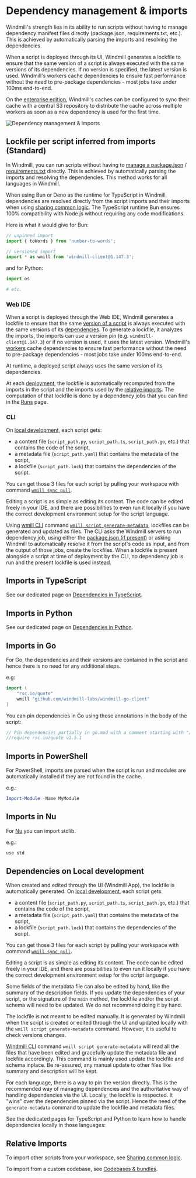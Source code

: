 
# Dependency management & imports

Windmill's strength lies in its ability to run scripts without having to manage dependency manifest files directly (package.json, requirements.txt, etc.). This is achieved by automatically parsing the imports and resolving the dependencies.

When a script is deployed through its UI, Windmill generates a lockfile to ensure that the same version of a script is always executed with the same versions of its dependencies. If no version is specified, the latest version is used. Windmill's workers cache dependencies to ensure fast performance without the need to pre-package dependencies - most jobs take under 100ms end-to-end.

On the [enterprise edition](/pricing), Windmill's caches can be configured to sync their cache with a central S3 repository to distribute the cache across multiple workers as soon as a new dependency is used for the first time.

![Dependency management & imports](./dependency_management.png "Dependency management & imports")

## Lockfile per script inferred from imports (Standard)

In Windmill, you can run scripts without having to [manage a package.json](../14_dependencies_in_typescript/index.mdx#lockfile-per-script-inferred-from-a-packagejson) / [requirements.txt](../15_dependencies_in_python/index.mdx#lockfile-per-script-inferred-from-a-requirementstxt) directly. This is achieved by automatically parsing the imports and resolving the dependencies. This method works for all languages in Windmill.

When using Bun or Deno as the runtime for TypeScript in Windmill, dependencies are resolved directly from the script imports and their imports when using [sharing common logic](../5_sharing_common_logic/index.mdx). The TypeScript runtime Bun ensures 100% compatibility with Node.js without requiring any code modifications.

Here is what it would give for Bun:

```ts
// unpinned import
import { toWords } from 'number-to-words';

// versioned import
import * as wmill from 'windmill-client@1.147.3';
```
and for Python:

```python
import os

# etc.
```

### Web IDE

When a script is deployed through the Web IDE, Windmill generates a lockfile to ensure that the same [version of a script](../../core_concepts/34_versioning/index.mdx#script-versioning) is always executed with the same versions of its [dependencies](../6_imports/index.mdx). To generate a lockfile, it analyzes the imports, the imports can use a version pin (e.g. `windmill-client@1.147.3`) or if no version is used, it uses the latest version. Windmill's [workers](../../core_concepts/9_worker_groups/index.mdx) cache dependencies to ensure fast performance without the need to pre-package dependencies - most jobs take under 100ms end-to-end.

At runtime, a deployed script always uses the same version of its dependencies.

At each [deployment](../../core_concepts/0_draft_and_deploy/index.mdx), the lockfile is automatically recomputed from the imports in the script and the imports used by the [relative imports](../14_dependencies_in_typescript/index.mdx#sharing-common-logic-with-relative-imports-when-not-using-bundles). The computation of that lockfile is done by a dependency jobs that you can find in the [Runs](../../core_concepts/5_monitor_past_and_future_runs/index.mdx) page.

### CLI

On [local development](../4_local_development/index.mdx), each script gets:

- a content file (`script_path.py`, `script_path.ts`, `script_path.go`, etc.) that contains the code of the script,
- a metadata file (`script_path.yaml`) that contains the metadata of the script,
- a lockfile (`script_path.lock`) that contains the dependencies of the script.

You can get those 3 files for each script by pulling your workspace with command [`wmill sync pull`](../3_cli/sync.mdx).

Editing a script is as simple as editing its content. The code can be edited freely in your IDE, and there are possibilities to even run it locally if you have the correct development environment setup for the script language.

Using [wmill CLI](../3_cli/index.mdx) command [`wmill script generate-metadata`](../3_cli/script.md#re-generating-a-script-metadata-file), lockfiles can be generated and updated as files. The CLI asks the Windmill servers to run dependency job, using either the [package.json (if present)](../14_dependencies_in_typescript/index.mdx#lockfile-per-script-inferred-from-a-packagejson) or asking Windmill to automatically resolve it from the script's code as input, and from the output of those jobs, create the lockfiles.
When a lockfile is present alongside a script at time of deployment by the CLI, no dependency job is run and the present lockfile is used instead.

<div className="grid grid-cols-2 gap-6 mb-4">
	<DocCard
		title="Command-line interface (CLI)"
		description="The Windmill CLI, `wmill` allows you to interact with Windmill instances right from your terminal."
		href="/docs/advanced/cli"
	/>
	<DocCard
		title="Local development"
		description="Develop locally, push to git and deploy automatically to Windmill."
		href="/docs/advanced/local_development"
	/>
</div>

## Imports in TypeScript

See our dedicated page on [Dependencies in TypeScript](../14_dependencies_in_typescript/index.mdx).

<div className="grid grid-cols-2 gap-6 mb-4">
	<DocCard
		title="Dependencies in TypeScript"
		description="How to manage dependencies in TypeScript scripts."
		href="/docs/advanced/dependencies_in_typescript"
	/>
</div>

## Imports in Python

See our dedicated page on [Dependencies in Python](../15_dependencies_in_python/index.mdx).

<div className="grid grid-cols-2 gap-6 mb-4">
	<DocCard
		title="Dependencies in Python"
		description="How to manage dependencies in Python scripts."
		href="/docs/advanced/dependencies_in_python"
	/>
</div>

## Imports in Go

For Go, the dependencies and their versions are contained in the
script and hence there is no need for any additional steps.

e.g:

```go
import (
	"rsc.io/quote"
    wmill "github.com/windmill-labs/windmill-go-client"
)
```

You can pin dependencies in Go using those annotations in the body of the script:

```go
// Pin dependencies partially in go.mod with a comment starting with "//require":
//require rsc.io/quote v1.5.1
```

## Imports in PowerShell

For PowerShell, imports are parsed when the script is run and modules are automatically installed if they are not found in the cache.

e.g.:

```powershell
Import-Module -Name MyModule
```
## Imports in Nu

For [Nu](../../getting_started/0_scripts_quickstart/4_bash_quickstart/index.mdx#nu) you can import stdlib.

e.g.:

```python
use std
```

## Dependencies on Local development

When created and edited through the UI (Windmill App), the lockfile is automatically generated. On [local development](../4_local_development/index.mdx), each script gets:
- a content file (`script_path.py`, `script_path.ts`, `script_path.go`, etc.) that contains the code of the script,
- a metadata file (`script_path.yaml`) that contains the metadata of the script,
- a lockfile (`script_path.lock`) that contains the dependencies of the script.

You can get those 3 files for each script by pulling your workspace with command [`wmill sync pull`](../3_cli/sync.mdx).

Editing a script is as simple as editing its content. The code can be edited freely in your IDE, and there are possibilities to even run it locally if you have the correct development environment setup for the script language.

Some fields of the metadata file can also be edited by hand, like the summary of the description fields. If you update the dependencies of your script, or the signature of the `main` method, the lockfile and/or the script schema will need to be updated. We do not recommend doing it by hand.

The lockfile is not meant to be edited manually. It is generated by Windmill when the script is created or edited through the UI and updated locally with the `wmill script generate-metadata` command. However, it is useful to check versions changes.

[Windmill CLI](../3_cli/index.mdx) command `wmill script generate-metadata` will read all the files that have been edited and gracefully update the metadata file and lockfile accordingly.
This command is mainly used update the lockfile and schema inplace. Be re-assured, any manual update to other files like summary and description will be kept.

For each language, there is a way to pin the version directly. This is the recommended way of managing dependencies and the authoritative way of handling dependencies via the UI.
Locally, the lockfile is respected. It "wins" over the dependencies pinned via the script. Hence the need of the `generate-metadata` command to update the lockfile and metadata files.

<div className="grid grid-cols-2 gap-6 mb-4">
	<DocCard
		title="Deploy to prod using a git workflow"
		description="Windmill integration with Git repositories makes it possible to adopt a robust development process for your Windmill scripts, flows and apps."
		href="/docs/advanced/deploy_gh_gl"
	/>
	<DocCard
		title="Local development"
		description="Develop locally, push to git and deploy automatically to Windmill."
		href="/docs/advanced/local_development"
	/>
</div>

See the dedicated pages for TypeScript and Python to learn how to handle dependencies locally in those languages:

<div className="grid grid-cols-2 gap-6 mb-4">
	<DocCard
		title="Dependencies in TypeScript"
		description="How to manage dependencies in TypeScript scripts."
		href="/docs/advanced/dependencies_in_typescript"
	/>
	<DocCard
		title="Dependencies in Python"
		description="How to manage dependencies in Python scripts."
		href="/docs/advanced/dependencies_in_python"
	/>
</div>

## Relative Imports

To import other scripts from your workspace, see [Sharing common logic](../5_sharing_common_logic/index.mdx).

To import from a custom codebase, see [Codebases & bundles](../../core_concepts/33_codebases_and_bundles/index.mdx).

<div className="grid grid-cols-2 gap-6 mb-4">
	<DocCard
		title="Sharing common logic"
		description="It is common to want to share common logic between your scripts. This can be done easily using relative imports in both Python and TypeScript."
		href="/docs/advanced/sharing_common_logic"
	/>
	<DocCard
		title="Codebases & bundles"
		description="Deploy scripts with any local relative imports as bundles."
		href="/docs/core_concepts/codebases_and_bundles"
	/>
</div>
